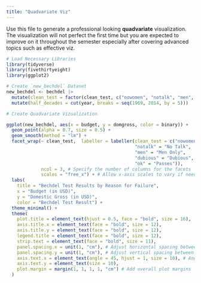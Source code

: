 ```yaml
---
title: "Quadvariate Viz"
---
```


Use this file to generate a professional looking **quadvariate** visualization.  The visualization will not perfect the first time but you are expected to improve on it throughout the semester especially after covering advanced topics such as effective viz.


```r
# Load Necessary Libraries
library(tidyverse)
library(fivethirtyeight)
library(ggplot2)

# Create `new_bechdel` Dataset
new_bechdel <- bechdel |>
  mutate(clean_test = factor(clean_test, c("nowomen", "notalk", "men", "dubious", "ok"))) |>
  mutate(half_decades = cut(year, breaks = seq(1969, 2014, by = 5)))
```

```r
# Create Quadvariate Vizualization 

ggplot(new_bechdel, aes(x = budget, y = domgross, color = binary)) +
  geom_point(alpha = 0.7, size = 0.5) +
  geom_smooth(method = "lm") + 
  facet_wrap(~ clean_test,  labeller = labeller(clean_test = c("nowomen" = "No Women",
                                                "notalk" = "No Talk",
                                                "men" = "Men Only",
                                                "dubious" = "Dubious",
                                                "ok" = "Passes")),
             ncol = 3, # Specify the number of columns for the facets
             scales = "free_x") + # Allow x-axis scales to vary if needed +
  labs(
    title = "Bechdel Test Results by Reason for Failure",
    x = "Budget (in USD)",
    y = "Domestic Gross (in USD)",
    color = "Bechdel Test Result") +
  theme_minimal() + 
  theme(
    plot.title = element_text(hjust = 0.5, face = "bold", size = 16),
    axis.title.x = element_text(face = "bold", size = 12),
    axis.title.y = element_text(face = "bold", size = 12),
    legend.title = element_text(face = "bold", size = 12),
    strip.text = element_text(face = "bold", size = 11),
    panel.spacing.x = unit(1, "cm"), # Adjust horizontal spacing between facets
    panel.spacing.y = unit(1, "cm"), # Adjust vertical spacing between facets
    axis.text.x = element_text(angle = 45, hjust = 1, size = 10), # Angle x-axis text
    axis.text.y = element_text(size = 10),
    plot.margin = margin(1, 1, 1, 1, "cm") # Add overall plot margins
  )
```

